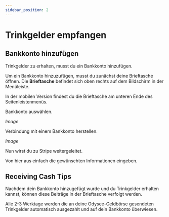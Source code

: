 ---
sidebar_position: 2
---

# Trinkgelder empfangen

## Bankkonto hinzufügen

Trinkgelder zu erhalten, musst du ein Bankkonto hinzufügen.

Um ein Bankkonto hinzuzufügen, musst du zunächst deine Brieftasche öffnen. Die **Brieftasche** befindet sich oben rechts auf dem Bildschirm in der Menüleiste.

In der mobilen Version findest du die Brieftasche am unteren Ende des Seitenleistenmenüs.

Bankkonto auswählen.

*Image*

Verbindung mit einem Bankkonto herstellen.

*Image*

Nun wirst du zu Stripe weitergeleitet.

Von hier aus einfach die gewünschten Informationen eingeben.

## Receiving Cash Tips

Nachdem dein Bankkonto hinzugefügt wurde und du Trinkgelder erhalten kannst, können diese Beiträge in der Brieftasche verfolgt werden.

Alle 2-3 Werktage werden die an deine Odysee-Geldbörse gesendeten Trinkgelder automatisch ausgezahlt und auf dein Bankkonto überwiesen.
